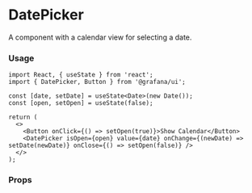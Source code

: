 
# DatePicker

A component with a calendar view for selecting a date.

### Usage

```tsx
import React, { useState } from 'react';
import { DatePicker, Button } from '@grafana/ui';

const [date, setDate] = useState<Date>(new Date());
const [open, setOpen] = useState(false);

return (
  <>
    <Button onClick={() => setOpen(true)}>Show Calendar</Button>
    <DatePicker isOpen={open} value={date} onChange={(newDate) => setDate(newDate)} onClose={() => setOpen(false)} />
  </>
);
```

### Props

<ArgsTypes of={DatePicker} />
